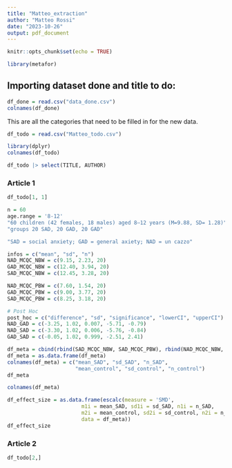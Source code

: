 ```yaml
---
title: "Matteo_extraction"
author: "Matteo Rossi"
date: "2023-10-26"
output: pdf_document
---
```


```r
knitr::opts_chunk$set(echo = TRUE)
```


```r
library(metafor)
```



## Importing dataset done and title to do:

```r
df_done = read.csv("data_done.csv")
colnames(df_done)
```
This are all the categories that need to be filled in for the new data.

```r
df_todo = read.csv("Matteo_todo.csv")
```

```r
library(dplyr)
colnames(df_todo)
```
```r
df_todo |> select(TITLE, AUTHOR)
```


### Article 1

```r
df_todo[1, 1]
```

```r
n = 60
age.range = '8-12'
"60 children (42 females, 18 males) aged 8–12 years (M=9.88, SD= 1.28)"
"groups 20 SAD, 20 GAD, 20 GAD"

"SAD = social anxiety; GAD = general axiety; NAD = un cazzo"

infos = c("mean", "sd", "n")
NAD_MCQC_NBW = c(9.15, 2.23, 20)
GAD_MCQC_NBW = c(12.40, 3.94, 20)
SAD_MCQC_NBW = c(12.45, 3.28, 20)

NAD_MCQC_PBW = c(7.60, 1.54, 20)
GAD_MCQC_PBW = c(9.00, 3.77, 20)
SAD_MCQC_PBW = c(8.25, 3.18, 20)

# Post Hoc
post_hoc = c("difference", "sd", "significance", "lowerCI", "upperCI")
NAD_GAD = c(-3.25, 1.02, 0.007, -5.71, -0.79)
NAD_SAD = c(-3.30, 1.02, 0.006, -5.76, -0.84)
GAD_SAD = c(-0.05, 1.02, 0.999, -2.51, 2.41)
```





```r
df_meta = cbind(rbind(SAD_MCQC_NBW, SAD_MCQC_PBW), rbind(NAD_MCQC_NBW, NAD_MCQC_PBW))
df_meta = as.data.frame(df_meta)
colnames(df_meta) = c("mean_SAD", "sd_SAD", "n_SAD",
                      "mean_control", "sd_control", "n_control")
df_meta
```
```r
colnames(df_meta)
```


```r
df_effect_size = as.data.frame(escalc(measure = 'SMD',
                        m1i = mean_SAD, sd1i = sd_SAD, n1i = n_SAD,
                        m2i = mean_control, sd2i = sd_control, n2i = n_control,
                        data = df_meta))
df_effect_size

```


### Article 2

```r
df_todo[2,]
```







